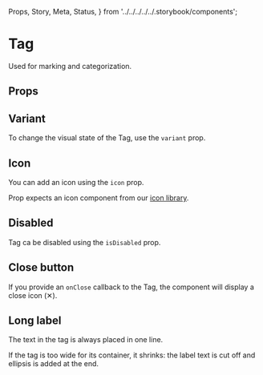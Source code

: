   Props,
  Story,
  Meta,
  Status,
} from '../../../../../.storybook/components';


<Meta of={Stories} />

# Tag

<Status variant="stable" />

Used for marking and categorization.

<Story of={Stories.Base} />

## Props

<Props />

## Variant

To change the visual state of the Tag, use the `variant` prop.

<Story of={Stories.Variant} />

## Icon

You can add an icon using the `icon` prop.

Prop expects an icon component from our [icon library](?path=/docs/icons--docs).

<Story of={Stories.Icon} />

## Disabled

Tag ca be disabled using the `isDisabled` prop.

<Story of={Stories.Disabled} />

## Close button

If you provide an `onClose` callback to the Tag, the component will display a close icon (✕).

<Story of={Stories.Cancel} />

## Long label

The text in the tag is always placed in one line.

If the tag is too wide for its container, it shrinks: the label text is cut off and ellipsis is added at the end.

<Story of={Stories.LongText} />
